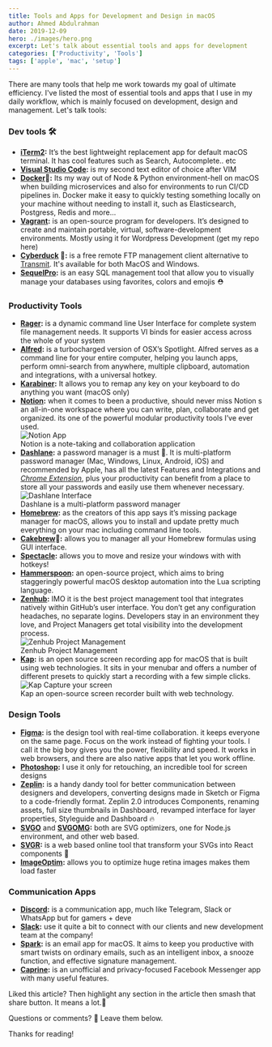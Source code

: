```yaml
---
title: Tools and Apps for Development and Design in macOS
author: Ahmed Abdulrahman
date: 2019-12-09
hero: ./images/hero.png
excerpt: Let's talk about essential tools and apps for development
categories: ['Productivity', 'Tools']
tags: ['apple', 'mac', 'setup']
---
```

There are many tools that help me work towards my goal of ultimate efficiency. I've listed the most of essential tools and apps that I use in my daily workflow, which is mainly focused on development, design and management. Let's talk tools:

### Dev tools 🛠
- **[iTerm2](https://www.iterm2.com/):** It’s the best lightweight replacement app for default macOS terminal. It has cool features such as Search, Autocomplete.. etc
- **[Visual Studio Code](https://code.visualstudio.com/):** is my second text editor of choice after VIM
- **[Docker](https://www.docker.com/)🐬:** Its my way out of Node & Python environment-hell on macOS when building microservices and also for environments to run CI/CD pipelines in. Docker make it easy to quickly testing something locally on your machine without needing to install it, such as Elasticsearch, Postgress, Redis and more…
- **[Vagrant](https://www.vagrantup.com/):** is an open-source program for developers. It’s designed to create and maintain portable, virtual, software-development environments. Mostly using it for Wordpress Development (get my repo here)
- **[Cyberduck](https://cyberduck.io/) 🐣:** is a free remote FTP management client alternative to [Transmit](https://panic.com/transmit/). It's available for both MacOS and Windows.
- **[SequelPro](http://www.sequelpro.com/):** is an easy SQL management tool that allow you to visually manage your databases using favorites, colors and emojis ⛑

### Productivity Tools
- **[Rager](https://ranger.github.io/):** is a dynamic command line User Interface for complete system file management needs. It supports VI binds for easier access across the whole of your system
- **[Alfred](https://www.alfredapp.com/):** is a turbocharged version of OSX’s Spotlight. Alfred serves as a command line for your entire computer, helping you launch apps, perform omni-search from anywhere, multiple clipboard, automation and integrations, with a universal hotkey.
- **[Karabiner](https://pqrs.org/osx/karabiner/):** It allows you to remap any key on your keyboard to do anything you want (macOS only)
- **[Notion](https://www.notion.so/):** when it comes to been a productive, should never miss Notion s an all-in-one workspace where you can write, plan, collaborate and get organized. its one of the powerful modular productivity tools I’ve ever used.
  <div class="Image__Small">
    <img src="./images/notion.png" alt="Notion App" />
    <figcaption>Notion is a note-taking and collaboration application</figcaption>
  </div>
- **[Dashlane](https://www.dashlane.com/):** a password manager is a must 🔐. It is multi-platform password manager (Mac, Windows, Linux, Android, iOS) and recommended by Apple, has all the latest Features and Integrations and *[Chrome Extension](https://chrome.google.com/webstore/detail/dashlane-password-manager/fdjamakpfbbddfjaooikfcpapjohcfmg?hl=en)*, plus your productivity can benefit from a place to store all your passwords and easily use them whenever necessary.
  <div class="Image__Small">
    <img src="./images/dashlane.jpeg" alt="Dashlane Interface" />
    <figcaption>Dashlane is a multi-platform password manager</figcaption>
  </div>
- **[Homebrew](https://brew.sh/):** as the creators of this app says it’s missing package manager for macOS, allows you to install and update pretty much everything on your mac including command line tools.
- **[Cakebrew](https://www.cakebrew.com/)🎂:** allows you to manager all your Homebrew formulas using GUI interface.
- **[Spectacle](https://www.spectacleapp.com/):** allows you to move and resize your windows with with hotkeys!
- **[Hammerspoon](https://www.hammerspoon.org/):** an open-source project, which aims to bring staggeringly powerful macOS desktop automation into the Lua scripting language.
- **[Zenhub](https://www.zenhub.com/):** IMO it is the best project management tool that integrates natively within GitHub’s user interface. You don’t get any configuration headaches, no separate logins. Developers stay in an environment they love, and Project Managers get total visibility into the development process.
  <div class="Image__Small">
    <img src="./images/zenhub.jpeg" alt="Zenhub Project Management" />
    <figcaption>Zenhub Project Management</figcaption>
  </div>
- **[Kap](https://getkap.co/):** is an open source screen recording app for macOS that is built using web technologies. It sits in your menubar and offers a number of different presets to quickly start a recording with a few simple clicks.
  <div class="Image__Small">
    <img src="./images/kap.png" alt="Kap Capture your screen" />
    <figcaption>Kap an open-source screen recorder built with web technology.</figcaption>
  </div>

### Design Tools
- **[Figma](https://www.figma.com/):** is the design tool with real-time collaboration. it keeps everyone on the same page. Focus on the work instead of fighting your tools. I call it the big boy gives you the power, flexibility and speed. It works in web browsers, and there are also native apps that let you work offline.
- **[Photoshop](https://www.adobe.com/products/photoshop.html):** I use it only for retouching, an incredible tool for screen designs
- **[Zeplin](https://zeplin.io/):** is a handy dandy tool for better communication between designers and developers, converting designs made in Sketch or Figma to a code-friendly format. Zeplin 2.0 introduces Components, renaming assets, full size thumbnails in Dashboard, revamped interface for layer properties, Styleguide and Dashboard 🔥
- **[SVGO](https://github.com/svg/svgo)** and **[SVGOMG](https://jakearchibald.github.io/svgomg/):** both are SVG optimizers, one for Node.js environment, and other web based.
- **[SVGR](https://github.com/smooth-code/svgr):** is a web based online tool that transform your SVGs into React components 🦁
- **[ImageOptim](https://imageoptim.com/mac):** allows you to optimize huge retina images makes them load faster

### Communication Apps
- **[Discord](https://discordapp.com/):** is a communication app, much like Telegram, Slack or WhatsApp but for gamers + deve
- **[Slack](https://slack.com/intl/en-se/):** use it quite a bit to connect with our clients and new development team at the company!
- **[Spark](https://sparkmailapp.com/):** is an email app for macOS. It aims to keep you productive with smart twists on ordinary emails, such as an intelligent inbox, a snooze function, and effective signature management.
- **[Caprine](https://github.com/sindresorhus/caprine):** is an unofficial and privacy-focused Facebook Messenger app with many useful features.

Liked this article? Then highlight any section in the article then smash that share button. It means a lot.🙌

Questions or comments? 🤔 Leave them below.

Thanks for reading!
